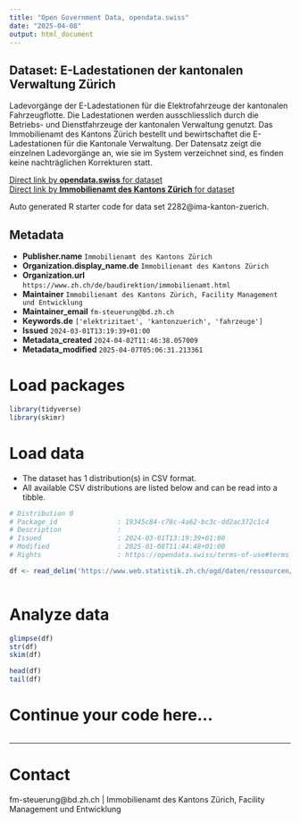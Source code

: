 ```yaml
---
title: "Open Government Data, opendata.swiss"
date: "2025-04-08"
output: html_document
---
```


## Dataset: E-Ladestationen der kantonalen Verwaltung Zürich

Ladevorgänge der E-Ladestationen für die Elektrofahrzeuge der kantonalen Fahrzeugflotte. Die Ladestationen werden ausschliesslich durch die Betriebs- und Dienstfahrzeuge der kantonalen Verwaltung genutzt. Das Immobilienamt des Kantons Zürich bestellt und bewirtschaftet die E-Ladestationen für die Kantonale Verwaltung. Der Datensatz zeigt die einzelnen Ladevorgänge an, wie sie im System verzeichnet sind, es finden keine nachträglichen Korrekturen statt.

[Direct link by **opendata.swiss** for dataset](https://opendata.swiss/de/dataset/e-ladestationen-der-kantonalen-verwaltung-zurich)<br>
[Direct link by **Immobilienamt des Kantons Zürich** for dataset]()

Auto generated R starter code for data set 2282@ima-kanton-zuerich.

## Metadata

- **Publisher.name** `Immobilienamt des Kantons Zürich`
- **Organization.display_name.de** `Immobilienamt des Kantons Zürich`
- **Organization.url** `https://www.zh.ch/de/baudirektion/immobilienamt.html`
- **Maintainer** `Immobilienamt des Kantons Zürich, Facility Management und Entwicklung`
- **Maintainer_email** `fm-steuerung@bd.zh.ch`
- **Keywords.de** `['elektrizitaet', 'kantonzuerich', 'fahrzeuge']`
- **Issued** `2024-03-01T13:19:39+01:00`
- **Metadata_created** `2024-04-02T11:46:38.057009`
- **Metadata_modified** `2025-04-07T05:06:31.213361`


# Load packages

```r

library(tidyverse)
library(skimr)

```

# Load data

-   The dataset has 1 distribution(s) in CSV format.
-   All available CSV distributions are listed below and can be read into a tibble.

```r

# Distribution 0
# Package_id               : 19345c84-c78c-4a62-bc3c-dd2ac372c1c4
# Description              : 
# Issued                   : 2024-03-01T13:19:39+01:00
# Modified                 : 2025-01-08T11:44:48+01:00
# Rights                   : https://opendata.swiss/terms-of-use#terms_open

df <- read_delim('https://www.web.statistik.zh.ch/ogd/daten/ressourcen/KTZH_00002282_00004563.csv')



```

# Analyze data

```r

glimpse(df)
str(df)
skim(df)

head(df)
tail(df)

```

# Continue your code here...

```r

```

------------------------------------------------------------------------

# Contact

fm-steuerung@bd.zh.ch | Immobilienamt des Kantons Zürich, Facility Management und Entwicklung
